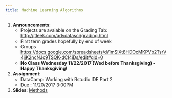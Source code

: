 ```yaml
---
title: Machine Learning Algorithms
---
```


1. __Announcements__: 
    * Projects are avaiable on the Grading Tab: [http://jtleek.com/advdatasci/grading.html](grading.html)
    * First term grades hopefully by end of week
    * Groups [https://docs.google.com/spreadsheets/d/1mSlXt8HDOcMKPVb2TsrV4jjK2ncNJc9TSQK-dCI4iDs/edit#gid=0](https://docs.google.com/spreadsheets/d/1mSlXt8HDOcMKPVb2TsrV4jjK2ncNJc9TSQK-dCI4iDs/edit#gid=0)
    * **No Class Wednesday 11/22/2017 (Wed before Thanksgiving) - Happy Thanksgiving!**
2. __Assignment__: 
    * DataCamp: Working with Rstudio IDE Part 2
    * Due : 11/20/2017 3:00PM
3. __Slides__: [Methods](https://docs.google.com/presentation/d/120Wer0YimQ3SKqOQ-M-MYf0A0-PqQTohYdUESifj1NQ/edit?usp=sharing)
<!-- [Overview](http://jtleek.com/advdatasci/slides/13-machine-learning-slides.html)  -->
